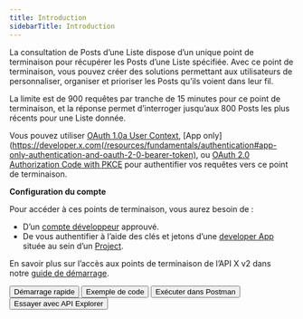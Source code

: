 ```yaml
---
title: Introduction
sidebarTitle: Introduction
---
```



La consultation de Posts d’une Liste dispose d’un unique point de terminaison pour récupérer les Posts d’une Liste spécifiée. Avec ce point de terminaison, vous pouvez créer des solutions permettant aux utilisateurs de personnaliser, organiser et prioriser les Posts qu’ils voient dans leur fil.

La limite est de 900 requêtes par tranche de 15 minutes pour ce point de terminaison, et la réponse permet d’interroger jusqu’aux 800 Posts les plus récents pour une Liste donnée.

Vous pouvez utiliser [OAuth 1.0a User Context](/fr/resources/fundamentals/authentication), \[App only]\(https://developer.x.com(/resources/fundamentals/authentication#app-only-authentication-and-oauth-2-0-bearer-token), ou [OAuth 2.0 Authorization Code with PKCE](fr/resources/fundamentals/authentication#oauth-2-0-authorization-code-flow-with-pkce-2) pour authentifier vos requêtes vers ce point de terminaison. 

**Configuration du compte**

Pour accéder à ces points de terminaison, vous aurez besoin de :

- D’un [compte développeur](https://developer.x.com/en/portal/petition/essential/basic-info) approuvé.
- De vous authentifier à l’aide des clés et jetons d’une [developer App](/fr/resources/fundamentals/developer-apps) située au sein d’un [Project](/fr/resources/fundamentals/projects). 

En savoir plus sur l’accès aux points de terminaison de l’API X v2 dans notre [guide de démarrage](/fr/x-api/getting-started/getting-access).

<div className="flex space-x-2">
  <Button href="/fr/x-api/lists/list-tweets/quickstart">
    Démarrage rapide
  </Button>

  <Button href="https://github.com/xdevplatform/Twitter-API-v2-sample-code">
    Exemple de code
  </Button>

  <Button href="https://developer.x.com/apitools/api?endpoint=%2F2%2Flists%2F%7Bid%7D%2Ftweets&method=get">
    Exécuter dans Postman
  </Button>

  <Button href="">
    Essayer avec API Explorer
  </Button>
</div>
